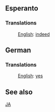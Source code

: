 ==Esperanto==

===Translations===

:[[English]]: [[indeed]]

==German==

===Translations===

:[[English]]: [[yes]]

==See also==

[[JA]]